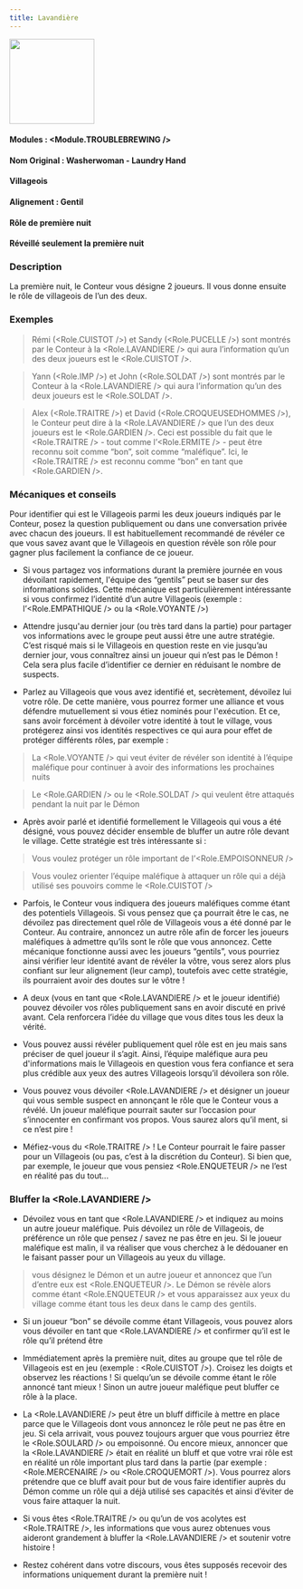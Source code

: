 ```yaml
---
title: Lavandière
---
```



<img src='/img/blood-on-the-clocktower/roles/gouvernante.png' height='150' />

#### Modules : <Module.TROUBLEBREWING />
#### Nom Original : Washerwoman - Laundry Hand
#### Villageois
#### Alignement : Gentil
#### Rôle de première nuit
#### Réveillé seulement la première nuit


### Description
La première nuit, le Conteur vous désigne 2 joueurs. Il vous donne ensuite le rôle de villageois de l’un des deux.

### Exemples


> Rémi (<Role.CUISTOT />) et Sandy (<Role.PUCELLE />) sont montrés par le Conteur à la <Role.LAVANDIERE /> qui aura l’information qu’un des deux joueurs est le <Role.CUISTOT />.

> Yann (<Role.IMP />) et John (<Role.SOLDAT />) sont montrés par le Conteur à la <Role.LAVANDIERE />  qui aura l’information qu’un des deux joueurs est le <Role.SOLDAT />.

> Alex (<Role.TRAITRE />) et David (<Role.CROQUEUSEDHOMMES />), le Conteur peut dire à la <Role.LAVANDIERE /> que l’un des deux joueurs est le <Role.GARDIEN />. Ceci est possible du fait que le <Role.TRAITRE /> - tout comme l’<Role.ERMITE /> - peut être reconnu soit comme “bon”, soit comme “maléfique”. Ici, le <Role.TRAITRE /> est reconnu comme “bon” en tant que <Role.GARDIEN />.


### Mécaniques et conseils

Pour identifier qui est le Villageois parmi les deux joueurs indiqués par le Conteur, posez la question publiquement ou dans une conversation privée avec chacun des joueurs. Il est habituellement recommandé de révéler ce que vous savez avant que le Villageois en question révèle son rôle pour gagner plus facilement la confiance de ce joueur.

- Si vous partagez vos informations durant la première journée en vous dévoilant rapidement, l'équipe des “gentils” peut se baser sur des informations solides. Cette mécanique est particulièrement intéressante si vous confirmez l’identité d’un autre Villageois (exemple : l’<Role.EMPATHIQUE /> ou la <Role.VOYANTE />)

- Attendre jusqu'au dernier jour (ou très tard dans la partie) pour partager vos informations avec le groupe peut aussi être une autre stratégie. C’est risqué mais si le Villageois en question reste en vie jusqu’au dernier jour, vous connaîtrez ainsi un joueur qui n’est pas le Démon ! Cela sera plus facile d’identifier ce dernier en réduisant le nombre de suspects.

- Parlez au Villageois que vous avez identifié et, secrètement, dévoilez lui votre rôle. De cette manière, vous pourrez former une alliance et vous défendre mutuellement si vous étiez nominés pour l'exécution. Et ce, sans avoir forcément à dévoiler votre identité à tout le village, vous protégerez ainsi vos identités respectives ce qui aura pour effet de protéger différents rôles, par exemple :
> La <Role.VOYANTE /> qui veut éviter de révéler son identité à l’équipe maléfique pour continuer à avoir des informations les prochaines nuits

> Le <Role.GARDIEN /> ou le <Role.SOLDAT /> qui veulent être attaqués pendant la nuit par le Démon 

- Après avoir parlé et identifié formellement le Villageois qui vous a été désigné, vous pouvez décider ensemble de bluffer un autre rôle devant le village. Cette stratégie est très intéressante si :
> Vous voulez protéger un rôle important de l’<Role.EMPOISONNEUR /> 

> Vous voulez orienter l’équipe maléfique à attaquer un rôle qui a déjà utilisé ses pouvoirs comme le <Role.CUISTOT />

 - Parfois, le Conteur vous indiquera des joueurs maléfiques comme étant des potentiels Villageois. Si vous pensez que ça pourrait être le cas, ne dévoilez pas directement quel rôle de Villageois vous a été donné par le Conteur. Au contraire, annoncez un autre rôle afin de forcer les joueurs maléfiques à admettre qu’ils sont le rôle que vous annoncez. Cette mécanique fonctionne aussi avec les joueurs “gentils”, vous pourriez ainsi vérifier leur identité avant de révéler la vôtre, vous serez alors plus confiant sur leur alignement (leur camp), toutefois avec cette stratégie, ils pourraient avoir des doutes sur le vôtre !

- A deux (vous en tant que <Role.LAVANDIERE /> et le joueur identifié) pouvez dévoiler vos rôles publiquement sans en avoir discuté en privé avant. Cela renforcera l’idée du village que vous dites tous les deux la vérité.

-  Vous pouvez aussi révéler publiquement quel rôle est en jeu mais sans préciser de quel joueur il s’agit. Ainsi, l’équipe maléfique aura peu d'informations mais le Villageois en question vous fera confiance et sera plus crédible aux yeux des autres Villageois lorsqu’il dévoilera son rôle.

- Vous pouvez vous dévoiler <Role.LAVANDIERE /> et désigner un joueur qui vous semble suspect en annonçant le rôle que le Conteur vous a révélé. Un joueur maléfique pourrait sauter sur l’occasion pour s’innocenter en confirmant vos propos. Vous saurez alors qu’il ment, si ce n’est pire !

- Méfiez-vous du <Role.TRAITRE /> ! Le Conteur pourrait le faire passer pour un Villageois (ou pas, c’est à la discrétion du Conteur). Si bien que, par exemple, le joueur que vous pensiez <Role.ENQUETEUR /> ne l’est en réalité pas du tout...


### Bluffer la <Role.LAVANDIERE />
- Dévoilez vous en tant que <Role.LAVANDIERE /> et indiquez au moins un autre joueur maléfique. Puis dévoilez un rôle de Villageois, de préférence un rôle que pensez / savez ne pas être en jeu. Si le joueur maléfique est malin, il va réaliser que vous cherchez à le dédouaner en le faisant passer pour un Villageois au yeux du village.
> vous désignez le Démon et un autre joueur et annoncez que l’un d’entre eux est <Role.ENQUETEUR />. Le Démon se révèle alors comme étant <Role.ENQUETEUR /> et vous apparaissez aux yeux du village comme étant tous les deux dans le camp des gentils. 

- Si un joueur “bon” se dévoile comme étant Villageois, vous pouvez alors vous dévoiler en tant que <Role.LAVANDIERE /> et confirmer qu’il est le rôle qu’il prétend être

- Immédiatement après la première nuit, dites au groupe que tel rôle de Villageois est en jeu (exemple : <Role.CUISTOT />). Croisez les doigts et observez les réactions ! Si quelqu’un se dévoile comme étant le rôle annoncé tant mieux ! Sinon un autre joueur maléfique peut bluffer ce rôle à la place.

- La <Role.LAVANDIERE /> peut être un bluff difficile à mettre en place parce que le Villageois dont vous annoncez le rôle peut ne pas être en jeu. Si cela arrivait, vous pouvez toujours arguer que vous pourriez être le <Role.SOULARD /> ou empoisonné. Ou encore mieux, annoncer que la <Role.LAVANDIERE /> était en réalité un bluff et que votre vrai rôle est en réalité un rôle important plus tard dans la partie (par exemple : <Role.MERCENAIRE /> ou <Role.CROQUEMORT />). Vous pourrez alors prétendre que ce bluff avait pour but de vous faire identifier auprès du Démon comme un rôle qui a déjà utilisé ses capacités et ainsi d’éviter de vous faire attaquer la nuit.

- Si vous êtes <Role.TRAITRE /> ou qu’un de vos acolytes est <Role.TRAITRE />, les informations que vous aurez obtenues vous aideront grandement à bluffer la <Role.LAVANDIERE /> et soutenir votre histoire !

- Restez cohérent dans votre discours, vous êtes supposés recevoir des informations uniquement durant la première nuit !
